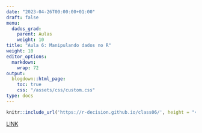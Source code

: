```yaml
---
date: "2023-04-26T00:00:00+01:00"
draft: false
menu:
  dados_grad:
    parent: Aulas
    weight: 10
title: "Aula 6: Manipulando dados no R"
weight: 10
editor_options: 
  markdown: 
    wrap: 72
output: 
  blogdown::html_page:
    toc: true
    css: "/assets/css/custom.css"
type: docs
---
```



```r
knitr::include_url('https://r-decision.github.io/class06/', height = "400px")
```

[LINK](https://r-decision.github.io/class06/)




